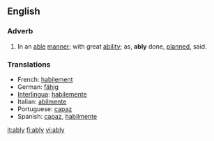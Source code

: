 ==English==

===Adverb===
{{en-adv}}

#In an [[able]] [[manner]]; with great [[ability]]; as, '''ably''' done, [[planned]], said.
===Translations===
*French: [[habilement]]
*German: [[fähig]]
*[[Interlingua]]: [[habilemente]]
*Italian: [[abilmente]]
*Portuguese: [[capaz]]
*Spanish: [[capaz]], [[habilmente]]

[[it:ably]]
[[fi:ably]]
[[vi:ably]]